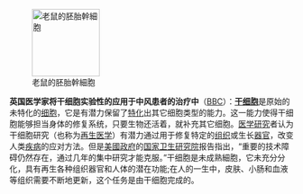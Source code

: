 [[File:Mouse embryonic stem cells.jpg|left|120px|老鼠的胚胎幹細胞]]

'''英国医学家将干细胞实验性的应用于中风患者的治疗中'''（[http://www.bbc.co.uk/news/health-11763681 BBC]）：'''[[干细胞]]'''是原始的未特化的[[细胞]]，它是有潜力保留了[[特化]]出其它细胞类型的能力。这一能力使得干细胞能够担当身体的修复系统，只要生物还活着，就补充其它细胞。[[医学研究]]者认为干细胞研究（也称为[[再生医学]]）有潜力通过用于修复特定的[[组织 (生物学)|组织]]或生长[[器官]]，改变人类[[疾病]]的应对方法。但是[[美國政府]]的[[國立衛生研究院 (美國)|国家卫生研究院]]报告指出，“重要的技术障碍仍然存在，通过几年的集中研究才能克服。”干细胞是未成熟細胞，它未充分分化，具有再生各种组织器官和人体的潜在功能;在人的一生中，皮肤、小肠和血液等组织需要不断地更新，这个任务是由干细胞完成的。